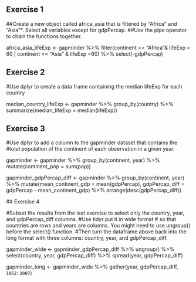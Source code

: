 ## Exercise 1
##Create a new object called africa_asia that is filtered by “Africa” and “Asia”*. Select all variables except for gdpPercap. 
##Use the pipe operator to chain the functions together.

africa_asia_lifeExp <- gapminder %>% 
  filter(continent == "Africa"& lifeExp < 60 | continent == "Asia" & lifeExp <60) %>%
  select(-gdpPercap)
  
## Exercise 2

#Use dplyr to create a data frame containing the median lifeExp for each country

median_country_lifeExp <- gapminder %>% group_by(country) %>% 
  summarize(median_lifeExp = median(lifeExp))

## Exercise 3

#Use dplyr to add a column to the gapminder dataset that contains the 
#total population of the continent of each observation in a given year.

gapminder <- gapminder %>% group_by(continent, year) %>% 
  mutate(continent_pop = sum(pop))
  
gapminder_gdpPercap_diff <- gapminder %>%  group_by(continent, year) %>% 
   mutate(mean_continent_gdp = mean(gdpPercap),
          gdpPercap_diff = gdpPercap - mean_continent_gdp) %>% 
  arrange(desc(gdpPercap_diff))
  
  
  ## Exercise 4
  
#Subset the results from the last exercise to select only the country, year, and gdpPercap_diff columns. 
#Use tidyr put it in wide format # so that countries are rows and years are columns. You might need to use  ungroup() before the select() function.
#Then turn the dataframe above back into the long format with three columns: country, year, and gdpPercap_diff.
  
gapminder_wide <- gapminder_gdpPercap_diff %>% ungroup() %>% select(country, year, gdpPercap_diff) %>% 
   spread(year, gdpPercap_diff)

gapminder_long <- gapminder_wide %>% gather(year, gdpPercap_diff, `1952`: `2007`)


